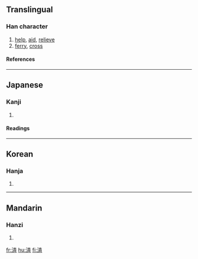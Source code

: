 {{see|濟}}

==Translingual==
===Han character===
{{Han char|rn=85|rad=水|as=08|sn=11|four=|canj=水卜大中 (EYKL), X水卜大中 (XEYKL)}}
# [[help]], [[aid]], [[relieve]]
# [[ferry]], [[cross]]
====References====
{{Han ref|kx=0633.371|dkj=17749|hdz=31659.020|uh=6E08|ud=28168}}

----
==Japanese==
===Kanji===
{{ja-kanji|grade=|rs=水08}}
# {{defn|Japanese}} 
====Readings====
{{ja-readings|on=[[さい]] (sai), [[せい]] (sei)|kun=[[すむ]] (sumu), [[わたる]] (wataru), [[すくう]] (sukuu)}}

----
==Korean==
===Hanja===
{{ko-hanja|hangeul=[[제]]|eumhun=|rv=je|mr=che|y=cey}}
# {{defn|Korean}}

----
==Mandarin==
===Hanzi===
{{cmn-hanzi|pin=[[jì]] (ji4)|wg=chi<sup>4</sup>}}
# {{defn|Mandarin}}

[[fr:済]]
[[hu:済]]
[[fi:済]]
